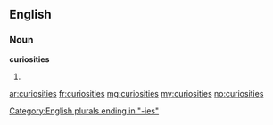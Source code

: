 ==English==
===Noun===
'''curiosities'''

#{{plural of|[[curiosity]]}}

[[Category:English plurals ending in "-ies"]]

[[ar:curiosities]]
[[fr:curiosities]]
[[mg:curiosities]]
[[my:curiosities]]
[[no:curiosities]]